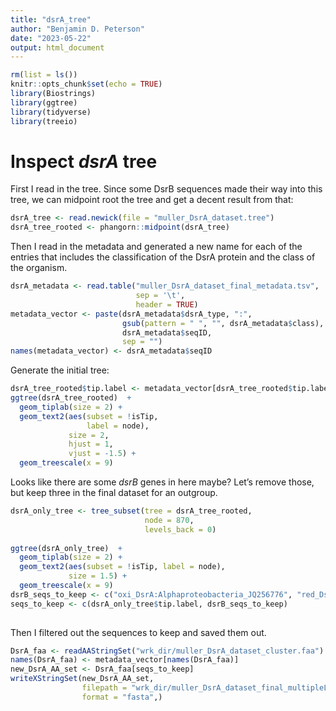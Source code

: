 ```yaml
---
title: "dsrA_tree"
author: "Benjamin D. Peterson"
date: "2023-05-22"
output: html_document
---
```


```r
rm(list = ls())
knitr::opts_chunk$set(echo = TRUE)
library(Biostrings)
library(ggtree)
library(tidyverse)
library(treeio)
```


# Inspect *dsrA* tree

First I read in the tree.
Since some DsrB sequences made their way into this tree, we can midpoint root the tree and get a decent result from that:

```r
dsrA_tree <- read.newick(file = "muller_DsrA_dataset.tree")
dsrA_tree_rooted <- phangorn::midpoint(dsrA_tree)
```

Then I read in the metadata and generated a new name for each of the entries that includes the classification of the DsrA protein and the class of the organism.

```r
dsrA_metadata <- read.table("muller_DsrA_dataset_final_metadata.tsv",
                            sep = '\t',
                            header = TRUE)
metadata_vector <- paste(dsrA_metadata$dsrA_type, ":",
                         gsub(pattern = " ", "", dsrA_metadata$class), "_",
                         dsrA_metadata$seqID,
                         sep = "")
names(metadata_vector) <- dsrA_metadata$seqID
```

Generate the initial tree:

```r
dsrA_tree_rooted$tip.label <- metadata_vector[dsrA_tree_rooted$tip.label]
ggtree(dsrA_tree_rooted)  +
  geom_tiplab(size = 2) +
  geom_text2(aes(subset = !isTip,
                 label = node),
             size = 2,
             hjust = 1,
             vjust = -1.5) +
  geom_treescale(x = 9)
```

Looks like there are some *dsrB* genes in here maybe?
Let's remove those, but keep three in the final dataset for an outgroup.

```r
dsrA_only_tree <- tree_subset(tree = dsrA_tree_rooted,
                              node = 870,
                              levels_back = 0)
  
ggtree(dsrA_only_tree)  +
  geom_tiplab(size = 2) +
  geom_text2(aes(subset = !isTip, label = node),
             size = 1.5) +
  geom_treescale(x = 9)
dsrB_seqs_to_keep <- c("oxi_DsrA:Alphaproteobacteria_JQ256776", "red_DsrA_b:Deltaproteobacteria_UncS1371", "red_DsrA_b:Clostridia_DslAero7")
seqs_to_keep <- c(dsrA_only_tree$tip.label, dsrB_seqs_to_keep)
                  
```

Then I filtered out the sequences to keep and saved them out.

```r
DsrA_faa <- readAAStringSet("wrk_dir/muller_DsrA_dataset_cluster.faa")
names(DsrA_faa) <- metadata_vector[names(DsrA_faa)]
new_DsrA_AA_set <- DsrA_faa[seqs_to_keep]
writeXStringSet(new_DsrA_AA_set,
                filepath = "wrk_dir/muller_DsrA_dataset_final_multipleLines.faa",
                format = "fasta",)
```